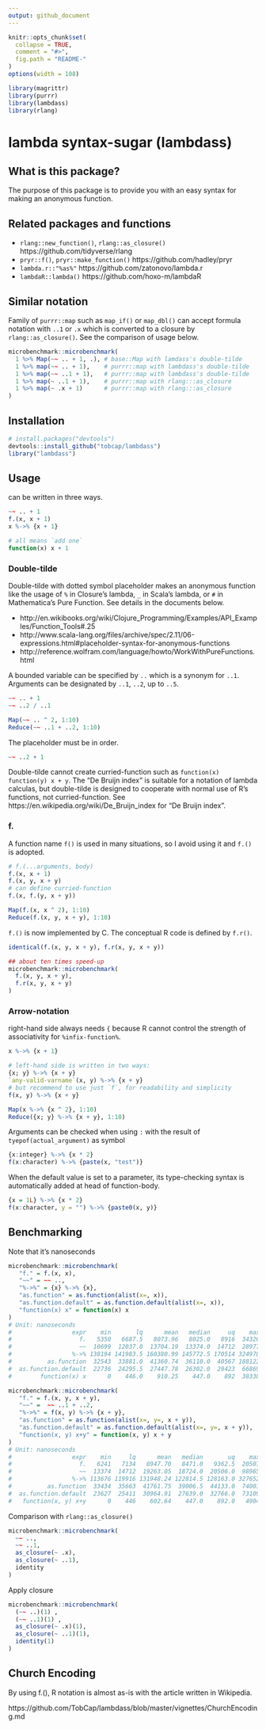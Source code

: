 ```yaml
---
output: github_document
---
```


```r
knitr::opts_chunk$set(
  collapse = TRUE,
  comment = "#>",
  fig.path = "README-"
)
options(width = 108)
```

```r
library(magrittr)
library(purrr)
library(lambdass)
library(rlang)
```


# lambda syntax-sugar (lambdass)

## What is this package?
The purpose of this package is to provide you with an easy syntax for making an anonymous
function. 

## Related packages and functions
* `rlang::new_function()`, `rlang::as_closure()` https://github.com/tidyverse/rlang
* `pryr::f()`, `pryr::make_function()` https://github.com/hadley/pryr
* `lambda.r::"%as%"`  https://github.com/zatonovo/lambda.r
* `lambdaR::lambda()`  https://github.com/hoxo-m/lambdaR    

## Similar notation
Family of `purrr::map` such as `map_if()` or `map_dbl()` can accept formula 
notation with `..1` or `.x` which is converted to a closure by `rlang::as_closure()`.
See the comparison of usage below.

```r
microbenchmark::microbenchmark(
  1 %>% Map(~~ .. + 1, .), # base::Map with lamdass's double-tilde
  1 %>% map(~~ .. + 1),    # purrr::map with lambdass's double-tilde
  1 %>% map(~~ ..1 + 1),   # purrr::map with lambdass's double-tilde
  1 %>% map(~ ..1 + 1),    # purrr::map with rlang:::as_closure
  1 %>% map(~ .x + 1)      # purrr::map with rlang:::as_closure
)
```

## Installation
```r
# install.packages("devtools")
devtools::install_github("tobcap/lambdass")
library("lambdass")
```

## Usage
can be written in three ways.
```r
~~ .. + 1
f.(x, x + 1)
x %->% {x + 1}

# all means `add one`
function(x) x + 1
```

### Double-tilde
Double-tilde with dotted symbol placeholder makes an anonymous function
like the usage of `%` in Closure's lambda, `_` in Scala's lambda, or `#`
in Mathematica's Pure Function. See details in the documents below.

- http://en.wikibooks.org/wiki/Clojure_Programming/Examples/API_Examples/Function_Tools#.25
- http://www.scala-lang.org/files/archive/spec/2.11/06-expressions.html#placeholder-syntax-for-anonymous-functions
- http://reference.wolfram.com/language/howto/WorkWithPureFunctions.html  

A bounded variable can be specified by `..` which is a synonym for `..1`.
Arguments can be designated by `..1`, `..2`, up to `..5`.

```r
~~ .. + 1
~~ ..2 / ..1

Map(~~ .. ^ 2, 1:10)
Reduce(~~ ..1 + ..2, 1:10)
```

The placeholder must be in order.
```r
~~ ..2 + 1
```

Double-tilde cannot create curried-function such as `function(x) function(y) x + y`.
The "De Bruijn index" is suitable for a notation of lambda calculas, 
but double-tilde is designed to cooperate with normal use of R's functions,
not curried-function.
See https://en.wikipedia.org/wiki/De_Bruijn_index for "De Bruijn index".


### f.
A function name `f()` is used in many situations, so I avoid using it and `f.()` 
is adopted.

```r
# f.(...arguments, body)
f.(x, x + 1)
f.(x, y, x + y)
# can define curried-function
f.(x, f.(y, x + y)) 

Map(f.(x, x ^ 2), 1:10)
Reduce(f.(x, y, x + y), 1:10)
```

`f.()` is now implemented by C.
The conceptual R code is defined by `f.r()`.
```r
identical(f.(x, y, x + y), f.r(x, y, x + y))

## about ten times speed-up
microbenchmark::microbenchmark(
  f.(x, y, x + y), 
  f.r(x, y, x + y)
)
```

### Arrow-notation
right-hand side always needs `{` because R cannot control the
strength of associativity for `%infix-function%`.

```r
x %->% {x + 1}

# left-hand side is written in two ways:
{x; y} %->% {x + y}
`any-valid-varname`(x, y) %->% {x + y}
# but recommend to use just `f`, for readability and simplicity
f(x, y) %->% {x + y}

Map(x %->% {x ^ 2}, 1:10)
Reduce({x; y} %->% {x + y}, 1:10)
```

Arguments can be checked when using `:` with the result of
`tyepof(actual_argument)` as symbol
```r
{x:integer} %->% {x * 2}
f(x:character) %->% {paste(x, "test")}
```

When the default value is set to a parameter, its type-checking 
syntax is automatically added at head of function-body.
```r
{x = 1L} %->% {x * 2}
f(x:character, y = "") %->% {paste0(x, y)}
```

## Benchmarking
Note that it's nanoseconds
```r
microbenchmark::microbenchmark(
   "f." = f.(x, x), 
   "~~" = ~~ ..,
   "%->%" = {x} %->% {x},
   "as.function" = as.function(alist(x=, x)),
   "as.function.default" = as.function.default(alist(x=, x)),
   "function(x) x" = function(x) x
)
# Unit: nanoseconds
#                 expr    min       lq      mean   median     uq    max neval
#                   f.   5350   6687.5   8073.96   8025.0   8916  34326   100
#                   ~~  10699  12037.0  13704.19  13374.0  14712  28977   100
#                 %->% 138194 141983.5 160380.99 145772.5 170514 324978   100
#          as.function  32543  33881.0  41360.74  36110.0  40567 188122   100
#  as.function.default  22736  24295.5  27447.78  26302.0  29423  66869   100
#        function(x) x      0    446.0    910.25    447.0    892  38338   100

microbenchmark::microbenchmark(
   "f." = f.(x, y, x + y), 
   "~~" =  ~~ ..1 + ..2,
   "%->%" = f(x, y) %->% {x + y},
   "as.function" = as.function(alist(x=, y=, x + y)),
   "as.function.default" = as.function.default(alist(x=, y=, x + y)),
   "function(x, y) x+y" = function(x, y) x + y
)
# Unit: nanoseconds
#                 expr    min     lq      mean   median       uq    max neval
#                   f.   6241   7134   8947.70   8471.0   9362.5  20507   100
#                   ~~  13374  14712  19263.05  18724.0  20506.0  98965   100
#                 %->% 113676 119916 131948.24 122814.5 128163.0 327652   100
#          as.function  33434  35663  41761.75  39006.5  44133.0  74001   100
#  as.function.default  23627  25411  30964.91  27639.0  32766.0  73109   100
#   function(x, y) x+y      0    446    602.64    447.0    892.0   4904   100
```

Comparison with `rlang::as_closure()`
```r
microbenchmark::microbenchmark(
  ~~ ..,
  ~~ ..1,
  as_closure(~ .x),
  as_closure(~ ..1),
  identity
)
```

Apply closure
```r
microbenchmark::microbenchmark(
  (~~ ..)(1) ,
  (~~ ..1)(1) ,
  as_closure(~ .x)(1),
  as_closure(~ ..1)(1),
  identity(1)
)
```


## Church Encoding
By using f.(), R notation is almost as-is with the article written in Wikipedia.

https://github.com/TobCap/lambdass/blob/master/vignettes/ChurchEncoding.md
